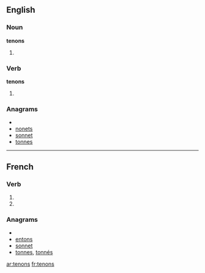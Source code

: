 ==English==

===Noun===
'''tenons'''

# {{plural of|[[tenon]]}}

===Verb===
'''tenons'''

# {{third-person singular of|[[tenon]]}}

===Anagrams===
* {{alphagram|ennost}}
* [[nonets#English|nonets]]
* [[sonnet#English|sonnet]]
* [[tonnes#English|tonnes]]

----

==French==

===Verb===
{{fr-verb-form}}

# {{form of|[[first-person|First-person]] [[plural]] [[present indicative]]|tenir|lang=French}}
# {{form of|First-person plural [[imperative]]|tenir|lang=French}}

===Anagrams===
* {{alphagram|ennost}}
* [[entons#French|entons]]
* [[sonnet#French|sonnet]]
* [[tonnes#French|tonnes]], [[tonnés#French|tonnés]]

[[ar:tenons]]
[[fr:tenons]]